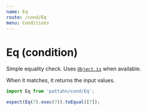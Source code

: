 ```yaml
---
name: Eq
route: /cond/Eq
menu: Conditions
---
```


# Eq (condition)

Simple equality check. Uses [`Object.is`] when available.

When it matches, it returns the input values.

[`object.is`]:
  https://developer.mozilla.org/en-US/docs/Web/JavaScript/Reference/Global_Objects/Object/is#Description

```js
import Eq from 'pattahn/cond/Eq';

expect(Eq(7).exec(7)).toEqual([7]);
```
